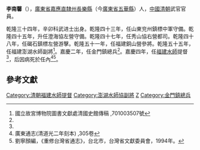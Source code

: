 '''李南馨'''（{{bd|？||1801年}}），[[廣東省|廣東省]][[嘉應直隸州|嘉應直隸州]][[長樂縣|長樂縣]]（今[[廣東省|廣東省]][[五華縣|五華縣]]）人，[[中國|中國]][[清朝|清朝]]武官官員。

乾隆三十四年，辛卯科武进士出身。乾隆四十三年，任山東兖州鎮標中軍守備。乾隆四十五年，升任澄海協左營守備。乾隆四十七年，任秀山協右營都司。乾隆四十八年，任碣石鎮標左營游擊。乾隆五十一年，任福建銅山營參將。乾隆五十五年，任福建澎湖水師副將<ref name="#1">國立故宮博物院圖書文獻處清國史館傳稿 ,701003507號</ref>。嘉慶二年，任金門鎮總兵<ref name="#1"/>。嘉慶四年，任[[福建水師|福建水師]]提督<ref name="#1"/>，后因病死於任內<ref>廣東通志(清道光二年刻本) ,305卷</ref><ref>劉寧顏編，《重修台灣省通志》，台北市，台灣省文獻委員會，1994年。</ref>。

==參考文獻==
{{reflist}}
{{start box}}
{{s-off}}
{{s-before|[[黃象新|黃象新]]}}
{{s-title|[[澎湖水師協|澎湖水師協]][[副將|副將]]|1792年上任}}
{{s-after|[[魏成名|魏成名]]}}
{{end box}}
{{乾隆三十四年己丑科武殿試金榜}}
[[Category:清朝福建水師提督|Category:清朝福建水師提督]]
[[Category:澎湖水師協副將|Category:澎湖水師協副將]]
[[Category:李姓|Z]]
[[Category:金門鎮總兵|Category:金門鎮總兵]]